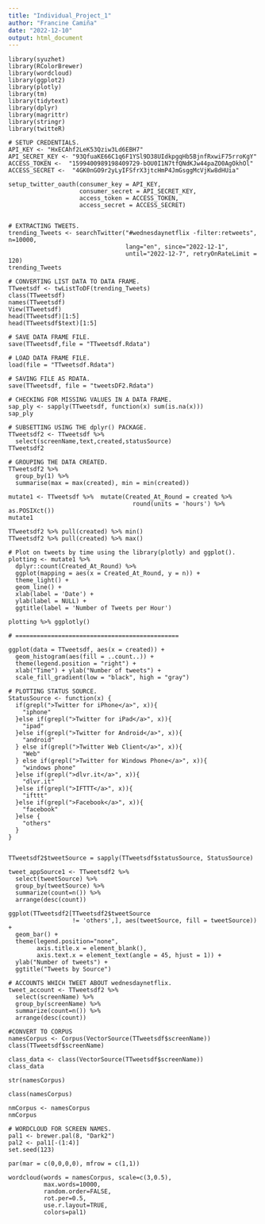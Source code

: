 ```yaml
---
title: "Individual_Project_1"
author: "Francine Camiña"
date: "2022-12-10"
output: html_document
---
```


```
library(syuzhet)
library(RColorBrewer)
library(wordcloud)
library(ggplot2)
library(plotly)
library(tm)
library(tidytext)
library(dplyr)
library(magrittr)
library(stringr)
library(twitteR)

# SETUP CREDENTIALS.
API_KEY <- "HxECAhf2LeK53Qziw3Ld6EBH7"
API_SECRET_KEY <- "93QfuaKE66C1q6F1YSl9D38UIdkpgqHb5BjnfRxwiF75rroKgY"
ACCESS_TOKEN <-  "1599400989198409729-bOU0I1N7tfQNdKJw44paZO0AgOkhOl"
ACCESS_SECRET <-  "4GK0nGO9r2yLyIFSfrX3jtcHmP4JmGsggMcVjKw8dHUia"

setup_twitter_oauth(consumer_key = API_KEY,
                    consumer_secret = API_SECRET_KEY,
                    access_token = ACCESS_TOKEN,
                    access_secret = ACCESS_SECRET)


# EXTRACTING TWEETS.
trending_Tweets <- searchTwitter("#wednesdaynetflix -filter:retweets", n=10000, 
                                 lang="en", since="2022-12-1", 
                                 until="2022-12-7", retryOnRateLimit = 120)
trending_Tweets

# CONVERTING LIST DATA TO DATA FRAME.
TTweetsdf <- twListToDF(trending_Tweets)
class(TTweetsdf)
names(TTweetsdf)
View(TTweetsdf)
head(TTweetsdf)[1:5]
head(TTweetsdf$text)[1:5]

# SAVE DATA FRAME FILE.
save(TTweetsdf,file = "TTweetsdf.Rdata")

# LOAD DATA FRAME FILE.
load(file = "TTweetsdf.Rdata")

# SAVING FILE AS RDATA.
save(TTweetsdf, file = "tweetsDF2.Rdata")

# CHECKING FOR MISSING VALUES IN A DATA FRAME.
sap_ply <- sapply(TTweetsdf, function(x) sum(is.na(x)))
sap_ply

# SUBSETTING USING THE dplyr() PACKAGE.
TTweetsdf2 <- TTweetsdf %>%
  select(screenName,text,created,statusSource)
TTweetsdf2

# GROUPING THE DATA CREATED. 
TTweetsdf2 %>%  
  group_by(1) %>%  
  summarise(max = max(created), min = min(created))

mutate1 <- TTweetsdf %>%  mutate(Created_At_Round = created %>% 
                                   round(units = 'hours') %>% as.POSIXct())
mutate1

TTweetsdf2 %>% pull(created) %>% min() 
TTweetsdf2 %>% pull(created) %>% max()

# Plot on tweets by time using the library(plotly) and ggplot().
plotting <- mutate1 %>% 
  dplyr::count(Created_At_Round) %>% 
  ggplot(mapping = aes(x = Created_At_Round, y = n)) +
  theme_light() +
  geom_line() +
  xlab(label = 'Date') +
  ylab(label = NULL) +
  ggtitle(label = 'Number of Tweets per Hour')

plotting %>% ggplotly()

# ==============================================

ggplot(data = TTweetsdf, aes(x = created)) +
  geom_histogram(aes(fill = ..count..)) +
  theme(legend.position = "right") +
  xlab("Time") + ylab("Number of tweets") + 
  scale_fill_gradient(low = "black", high = "gray")

# PLOTTING STATUS SOURCE.
StatusSource <- function(x) {
  if(grepl(">Twitter for iPhone</a>", x)){
    "iphone"
  }else if(grepl(">Twitter for iPad</a>", x)){
    "ipad"
  }else if(grepl(">Twitter for Android</a>", x)){
    "android"
  } else if(grepl(">Twitter Web Client</a>", x)){
    "Web"
  } else if(grepl(">Twitter for Windows Phone</a>", x)){
    "windows phone"
  }else if(grepl(">dlvr.it</a>", x)){
    "dlvr.it"
  }else if(grepl(">IFTTT</a>", x)){
    "ifttt"
  }else if(grepl(">Facebook</a>", x)){  
    "facebook"
  }else {
    "others"
  }
}


TTweetsdf2$tweetSource = sapply(TTweetsdf$statusSource, StatusSource)

tweet_appSource1 <- TTweetsdf2 %>% 
  select(tweetSource) %>%
  group_by(tweetSource) %>%
  summarize(count=n()) %>%
  arrange(desc(count))

ggplot(TTweetsdf2[TTweetsdf2$tweetSource 
                  != 'others',], aes(tweetSource, fill = tweetSource)) +
  geom_bar() +
  theme(legend.position="none",
        axis.title.x = element_blank(),
        axis.text.x = element_text(angle = 45, hjust = 1)) +
  ylab("Number of tweets") +
  ggtitle("Tweets by Source")

# ACCOUNTS WHICH TWEET ABOUT wednesdaynetflix.
tweet_account <- TTweetsdf2 %>%
  select(screenName) %>%
  group_by(screenName) %>%
  summarize(count=n()) %>%
  arrange(desc(count)) 

#CONVERT TO CORPUS
namesCorpus <- Corpus(VectorSource(TTweetsdf$screenName))  
class(TTweetsdf$screenName)

class_data <- class(VectorSource(TTweetsdf$screenName))
class_data

str(namesCorpus)

class(namesCorpus)

nmCorpus <- namesCorpus
nmCorpus

# WORDCLOUD FOR SCREEN NAMES.
pal1 <- brewer.pal(8, "Dark2")
pal2 <- pal1[-(1:4)]
set.seed(123)

par(mar = c(0,0,0,0), mfrow = c(1,1))

wordcloud(words = namesCorpus, scale=c(3,0.5),
          max.words=10000,
          random.order=FALSE,
          rot.per=0.5,
          use.r.layout=TRUE,
          colors=pal1)

```
